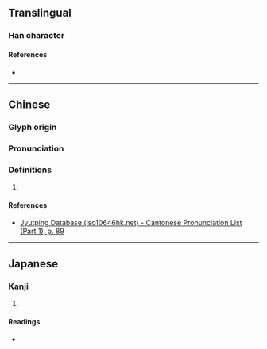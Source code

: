 {{character info}}
==Translingual==

===Han character===
{{Han char|rn=32|rad=土|as=12|sn=15|four=|canj=GOTF|ids=⿰土無}}

====References====
* {{Han ref|kx=0239.160|dkj=05486|dj=0479.010|hdz=10488.010|uh=58B2|ud=22706}}

----

==Chinese==
{{zh-forms|s=}}

===Glyph origin===
{{Han etym}}

===Pronunciation===
{{zh-pron
|m=wǔ
|c=mou4
|mc=y
|oc=y
|cat=
}}

===Definitions===
{{zh-hanzi}}

# {{rfdef|zh|sort=土12}}

====References====
* [http://www.iso10646hk.net/jp/document/download.jsp Jyutping Database (iso10646hk.net) - Cantonese Pronunciation List (Part 1), p. 89]

----

==Japanese==

===Kanji===
{{ja-kanji|grade=|rs=土12}}

# {{rfdef|ja|sort=土12}}

====Readings====
* {{ja-readings
|goon=む, も
|kanon=ぶ, ぼ
|kun=}}
